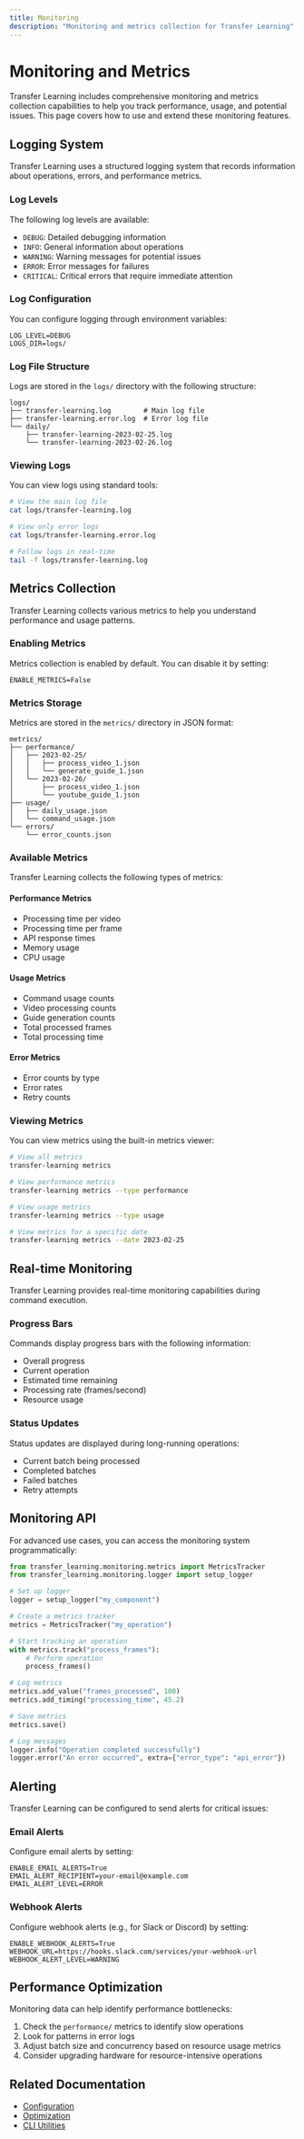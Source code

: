 ```yaml
---
title: Monitoring
description: "Monitoring and metrics collection for Transfer Learning"
---
```


# Monitoring and Metrics

Transfer Learning includes comprehensive monitoring and metrics collection capabilities to help you track performance, usage, and potential issues. This page covers how to use and extend these monitoring features.

## Logging System

Transfer Learning uses a structured logging system that records information about operations, errors, and performance metrics.

### Log Levels

The following log levels are available:

- `DEBUG`: Detailed debugging information
- `INFO`: General information about operations
- `WARNING`: Warning messages for potential issues
- `ERROR`: Error messages for failures
- `CRITICAL`: Critical errors that require immediate attention

### Log Configuration

You can configure logging through environment variables:

```
LOG_LEVEL=DEBUG
LOGS_DIR=logs/
```

### Log File Structure

Logs are stored in the `logs/` directory with the following structure:

```
logs/
├── transfer-learning.log        # Main log file
├── transfer-learning.error.log  # Error log file
└── daily/
    ├── transfer-learning-2023-02-25.log
    └── transfer-learning-2023-02-26.log
```

### Viewing Logs

You can view logs using standard tools:

```bash
# View the main log file
cat logs/transfer-learning.log

# View only error logs
cat logs/transfer-learning.error.log

# Follow logs in real-time
tail -f logs/transfer-learning.log
```

## Metrics Collection

Transfer Learning collects various metrics to help you understand performance and usage patterns.

### Enabling Metrics

Metrics collection is enabled by default. You can disable it by setting:

```
ENABLE_METRICS=False
```

### Metrics Storage

Metrics are stored in the `metrics/` directory in JSON format:

```
metrics/
├── performance/
│   ├── 2023-02-25/
│   │   ├── process_video_1.json
│   │   └── generate_guide_1.json
│   └── 2023-02-26/
│       ├── process_video_1.json
│       └── youtube_guide_1.json
├── usage/
│   ├── daily_usage.json
│   └── command_usage.json
└── errors/
    └── error_counts.json
```

### Available Metrics

Transfer Learning collects the following types of metrics:

#### Performance Metrics

- Processing time per video
- Processing time per frame
- API response times
- Memory usage
- CPU usage

#### Usage Metrics

- Command usage counts
- Video processing counts
- Guide generation counts
- Total processed frames
- Total processing time

#### Error Metrics

- Error counts by type
- Error rates
- Retry counts

### Viewing Metrics

You can view metrics using the built-in metrics viewer:

```bash
# View all metrics
transfer-learning metrics

# View performance metrics
transfer-learning metrics --type performance

# View usage metrics
transfer-learning metrics --type usage

# View metrics for a specific date
transfer-learning metrics --date 2023-02-25
```

## Real-time Monitoring

Transfer Learning provides real-time monitoring capabilities during command execution.

### Progress Bars

Commands display progress bars with the following information:

- Overall progress
- Current operation
- Estimated time remaining
- Processing rate (frames/second)
- Resource usage

### Status Updates

Status updates are displayed during long-running operations:

- Current batch being processed
- Completed batches
- Failed batches
- Retry attempts

## Monitoring API

For advanced use cases, you can access the monitoring system programmatically:

```python
from transfer_learning.monitoring.metrics import MetricsTracker
from transfer_learning.monitoring.logger import setup_logger

# Set up logger
logger = setup_logger("my_component")

# Create a metrics tracker
metrics = MetricsTracker("my_operation")

# Start tracking an operation
with metrics.track("process_frames"):
    # Perform operation
    process_frames()

# Log metrics
metrics.add_value("frames_processed", 100)
metrics.add_timing("processing_time", 45.2)

# Save metrics
metrics.save()

# Log messages
logger.info("Operation completed successfully")
logger.error("An error occurred", extra={"error_type": "api_error"})
```

## Alerting

Transfer Learning can be configured to send alerts for critical issues:

### Email Alerts

Configure email alerts by setting:

```
ENABLE_EMAIL_ALERTS=True
EMAIL_ALERT_RECIPIENT=your-email@example.com
EMAIL_ALERT_LEVEL=ERROR
```

### Webhook Alerts

Configure webhook alerts (e.g., for Slack or Discord) by setting:

```
ENABLE_WEBHOOK_ALERTS=True
WEBHOOK_URL=https://hooks.slack.com/services/your-webhook-url
WEBHOOK_ALERT_LEVEL=WARNING
```

## Performance Optimization

Monitoring data can help identify performance bottlenecks:

1. Check the `performance/` metrics to identify slow operations
2. Look for patterns in error logs
3. Adjust batch size and concurrency based on resource usage metrics
4. Consider upgrading hardware for resource-intensive operations

## Related Documentation

- [Configuration](/advanced/configuration)
- [Optimization](/advanced/optimization)
- [CLI Utilities](/cli/utilities) 